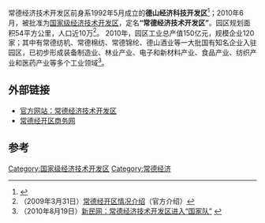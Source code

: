 常德经济技术开发区前身系1992年5月成立的'''德山经济科技开发区'''<ref>{{Cite web |url=http://www.changde.cn/art/2011/3/21/art_41970_773450.html |title=常德门户网：常德经济技术开发区（介绍） |access-date=2012-02-13 |archive-date=2012-02-04 |archive-url=https://web.archive.org/web/20120204123128/http://www.changde.cn/art/2011/3/21/art_41970_773450.html |dead-url=no }}</ref>；2010年6月，被批准为[[国家级经济技术开发区|国家级经济技术开发区]]，定名'''“常德经济技术开发区”'''。园区规划面积54平方公里，人口近10万<ref>（2009年3月31日）[http://www.cdjkq.gov.cn/art/2009/3/31/art_15115_207323.html 常德经开区情况介绍]{{Dead link|date=2020年1月 |bot=InternetArchiveBot |fix-attempted=yes }}（官方介绍）</ref>。 2010年，园区工业总产值150亿元，规模企业120家；其中有常德纺机、常德棉纺、常德锦纶、德山酒业等一大批国有知名企业入驻园区，已初步形成装备制造业、林业产业、电子和新材料产业、食品产业、纺织产业和医药产业等多个工业领域<ref>（2010年8月19日）[http://news.xinmin.cn/domestic/gnkb/2010/08/19/6384855.html 新民网：常德经济技术开发区进入“国家队”] {{Wayback|url=http://news.xinmin.cn/domestic/gnkb/2010/08/19/6384855.html |date=20110920201216 }}</ref>。

== 外部链接 ==
* [https://web.archive.org/web/20121019232444/http://www.cdjkq.gov.cn/ 官方网站：常德经济技术开发区]
* [http://ezone.mofcom.gov.cn/article/ao/201212/20121208501877.shtml 常德经开区商务网] {{Wayback|url=http://ezone.mofcom.gov.cn/article/ao/201212/20121208501877.shtml |date=20190612211437 }}

==参考==
{{reflist}}

{{常德市行政区划}}
{{国家级经济技术开发区}}
[[Category:国家级经济技术开发区|Category:国家级经济技术开发区]]
[[Category:常德经济|Category:常德经济]]